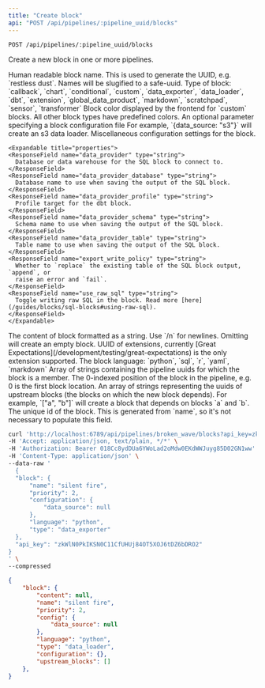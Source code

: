 ```yaml
---
title: "Create block"
api: "POST /api/pipelines/:pipeline_uuid/blocks"
---
```

`POST /api/pipelines/:pipeline_uuid/blocks`

Create a new block in one or more pipelines.

<ParamField query="name" type="string" required>
  Human readable block name. This is used to generate the UUID, e.g. `restless dust`. Names will be slugified to a safe-uuid.
</ParamField>
<ParamField query="type" type="string" required>
  Type of block:
  `callback`, `chart`, `conditional`, `custom`, `data_exporter`, `data_loader`, `dbt`, `extension`, `global_data_product`, `markdown`, `scratchpad`, `sensor`, `transformer`
</ParamField>
<ParamField query="color" type="string">
  Block color displayed by the frontend for `custom` blocks. All other block types have predefined colors.
</ParamField>
<ParamField query="config" type="object">
  An optional parameter specifying a block configuration file For example, `{data_source: "s3"}` will create an s3 data loader.
</ParamField>
<ResponseField name="configuration" type="object">
    Miscellaneous configuration settings for the block.

    <Expandable title="properties">
    <ResponseField name="data_provider" type="string">
      Database or data warehouse for the SQL block to connect to.
    </ResponseField>
    <ResponseField name="data_provider_database" type="string">
      Database name to use when saving the output of the SQL block.
    </ResponseField>
    <ResponseField name="data_provider_profile" type="string">
      Profile target for the dbt block.
    </ResponseField>
    <ResponseField name="data_provider_schema" type="string">
      Schema name to use when saving the output of the SQL block.
    </ResponseField>
    <ResponseField name="data_provider_table" type="string">
      Table name to use when saving the output of the SQL block.
    </ResponseField>
    <ResponseField name="export_write_policy" type="string">
      Whether to `replace` the existing table of the SQL block output, `append`, or
      raise an error and `fail`.
    </ResponseField>
    <ResponseField name="use_raw_sql" type="string">
      Toggle writing raw SQL in the block. Read more [here](/guides/blocks/sql-blocks#using-raw-sql).
    </ResponseField>
    </Expandable>
  </ResponseField>
<ParamField query="content" type="string">
  The content of block formatted as a string. Use `/n` for newlines. Omitting will create an empty block.
</ParamField>
<ParamField query="extension_uuid" type="string">
  UUID of extensions, currently [Great Expectations](/development/testing/great-expectations) is the only extension supported.
</ParamField>
<ParamField query="language" type="string">
  The block language:
  `python`, `sql`, `r`, `yaml`, `markdown`
</ParamField>

<ParamField query="pipelines" type="[string]">
  Array of strings containing the pipeline uuids for which the block is a member.
</ParamField>
<ParamField query="priority" type="integer">
  The 0-indexed position of the block in the pipeline, e.g. 0 is the first block location.
</ParamField>
<ParamField query="upstream_blocks" type="[string]">
  An array of strings representing the uuids of upstream blocks (the blocks on which the new block depends). For example, `["a", "b"]` will create a block that depends on blocks `a` and `b`.
</ParamField>
<ParamField query="uuid" type="string">
  The unique id of the block. This is generated from `name`, so it's not necessary to populate this field.
</ParamField>

<RequestExample>

  ```bash Request
  curl 'http://localhost:6789/api/pipelines/broken_wave/blocks?api_key=zkWlN0PkIKSN0C11CfUHUj84OT5XOJ6tDZ6bDRO2' \
  -H 'Accept: application/json, text/plain, */*' \
  -H 'Authorization: Bearer 018Cc8ydDUa6YWoLad2oMdw0EKdWWJuyg85D02GN1ww' \
  -H 'Content-Type: application/json' \
  --data-raw '
    {
    "block": {
        "name": "silent fire",
        "priority": 2,
        "configuration": {
            "data_source": null
        },
        "language": "python",
        "type": "data_exporter"
    },
    "api_key": "zkWlN0PkIKSN0C11CfUHUj84OT5XOJ6tDZ6bDRO2"
  }
  ' \
  --compressed
  ```
  
</RequestExample>

<ResponseExample>

```json Response
{
    "block": {
        "content": null,
        "name": "silent fire",
        "priority": 2,
        "config": {
            "data_source": null
        },
        "language": "python",
        "type": "data_loader",
        "configuration": {},
        "upstream_blocks": []
    },
}
```

</ResponseExample>
